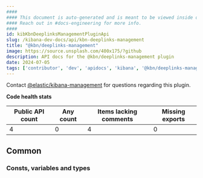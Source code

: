```yaml
---
####
#### This document is auto-generated and is meant to be viewed inside our experimental, new docs system.
#### Reach out in #docs-engineering for more info.
####
id: kibKbnDeeplinksManagementPluginApi
slug: /kibana-dev-docs/api/kbn-deeplinks-management
title: "@kbn/deeplinks-management"
image: https://source.unsplash.com/400x175/?github
description: API docs for the @kbn/deeplinks-management plugin
date: 2024-07-05
tags: ['contributor', 'dev', 'apidocs', 'kibana', '@kbn/deeplinks-management']
---
```




Contact [@elastic/kibana-management](https://github.com/orgs/elastic/teams/kibana-management) for questions regarding this plugin.

**Code health stats**

| Public API count  | Any count | Items lacking comments | Missing exports |
|-------------------|-----------|------------------------|-----------------|
| 4 | 0 | 4 | 0 |

## Common

### Consts, variables and types
<DocDefinitionList data={kbnDeeplinksManagementObj.common.misc}/>

